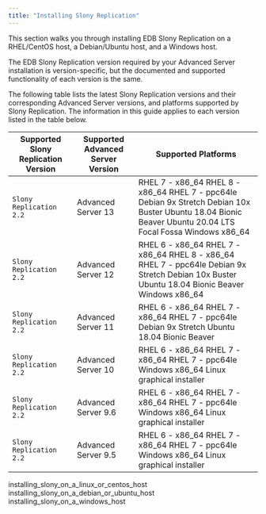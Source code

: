 ```yaml
---
title: "Installing Slony Replication"
---
```


<div id="installing_slony" class="registered_link"></div>

This section walks you through installing EDB Slony Replication on a RHEL/CentOS host, a Debian/Ubuntu host, and a Windows host.

The EDB Slony Replication version required by your Advanced Server installation is version-specific, but the documented and supported functionality of each version is the same.

The following table lists the latest Slony Replication versions and their corresponding Advanced Server versions, and platforms supported by Slony Replication. The information in this guide applies to each version listed in the table below.

| **Supported Slony Replication Version** | **Supported Advanced Server Version** | **Supported Platforms**                                                                                                                                     |
| --------------------------------------- | ------------------------------------- | ----------------------------------------------------------------------------------------------------------------------------------------------------------- |
| `Slony Replication 2.2`                 | Advanced Server 13                    | RHEL 7 - x86_64 RHEL 8 - x86_64 RHEL 7 - ppc64le Debian 9x Stretch Debian 10x Buster Ubuntu 18.04 Bionic Beaver Ubuntu 20.04 LTS Focal Fossa Windows x86_64 |
| `Slony Replication 2.2`                 | Advanced Server 12                    | RHEL 6 - x86_64 RHEL 7 - x86_64 RHEL 8 - x86_64 RHEL 7 - ppc64le Debian 9x Stretch Debian 10x Buster Ubuntu 18.04 Bionic Beaver Windows x86_64              |
| `Slony Replication 2.2`                 | Advanced Server 11                    | RHEL 6 - x86_64 RHEL 7 - x86_64 RHEL 7 - ppc64le Debian 9x Stretch Ubuntu 18.04 Bionic Beaver                                                               |
| `Slony Replication 2.2`                 | Advanced Server 10                    | RHEL 6 - x86_64 RHEL 7 - x86_64 RHEL 7 - ppc64le Windows x86_64 Linux graphical installer                                                                   |
| `Slony Replication 2.2`                 | Advanced Server 9.6                   | RHEL 6 - x86_64 RHEL 7 - x86_64 RHEL 7 - ppc64le Windows x86_64 Linux graphical installer                                                                   |
| `Slony Replication 2.2`                 | Advanced Server 9.5                   | RHEL 6 - x86_64 RHEL 7 - x86_64 RHEL 7 - ppc64le Windows x86_64 Linux graphical installer                                                                   |

<div class="toctree" maxdepth="3">

installing_slony_on_a_linux_or_centos_host installing_slony_on_a_debian_or_ubuntu_host installing_slony_on_a_windows_host

</div>
